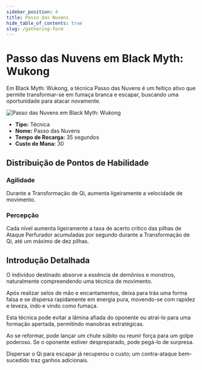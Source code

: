 ```yaml
---
sidebar_position: 4
title: Passo das Nuvens
hide_table_of_contents: true
slug: /gathering-form
---
```


# Passo das Nuvens em Black Myth: Wukong

Em Black Myth: Wukong, a técnica Passo das Nuvens é um feitiço ativo que permite transformar-se em fumaça branca e escapar, buscando uma oportunidade para atacar novamente.

<img
    src="https://image.informedainews.com/jxsq.gif"
    alt="Passo das Nuvens em Black Myth: Wukong"
/>

- **Tipo:** Técnica
- **Nome:** Passo das Nuvens
- **Tempo de Recarga:** 35 segundos
- **Custo de Mana:** 30

## Distribuição de Pontos de Habilidade

### Agilidade

Durante a Transformação de Qi, aumenta ligeiramente a velocidade de movimento.

### Percepção

Cada nível aumenta ligeiramente a taxa de acerto crítico das pilhas de Ataque Perfurador acumuladas por segundo durante a Transformação de Qi, até um máximo de dez pilhas.

## Introdução Detalhada

O indivíduo destinado absorve a essência de demônios e monstros, naturalmente compreendendo uma técnica de movimento.

Após realizar selos de mão e encantamentos, deixa para trás uma forma falsa e se dispersa rapidamente em energia pura, movendo-se com rapidez e leveza, indo e vindo como fumaça.

Esta técnica pode evitar a lâmina afiada do oponente ou atraí-lo para uma formação apertada, permitindo manobras estratégicas.

Ao se reformar, pode lançar um chute súbito ou reunir força para um golpe poderoso. Se o oponente estiver despreparado, pode pegá-lo de surpresa.

Dispersar o Qi para escapar já recuperou o custo; um contra-ataque bem-sucedido traz ganhos adicionais.